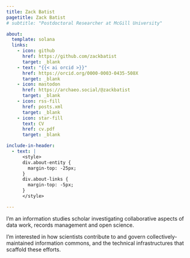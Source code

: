 ```yaml
---
title: Zack Batist
pagetitle: Zack Batist
# subtitle: "Postdoctoral Researcher at McGill University"

about:
  template: solana
  links:
    - icon: github
      href: https://github.com/zackbatist
      target: _blank
    - text: "{{< ai orcid >}}"
      href: https://orcid.org/0000-0003-0435-508X
      target: _blank
    - icon: mastodon
      href: https://archaeo.social/@zackbatist
      target: _blank
    - icon: rss-fill
      href: posts.xml
      target: _blank
    - icon: star-fill
      text: CV
      href: cv.pdf
      target: _blank

include-in-header: 
  - text: |
      <style>
      div.about-entity {
        margin-top: -25px;
      }
      div.about-links {
        margin-top: -5px;
      }
      </style>

---
```


I’m an information studies scholar investigating collaborative aspects of data work, records management and open science.

I’m interested in how scientists contribute to and govern collectively-maintained information commons, and the technical infrastructures that scaffold these efforts.
